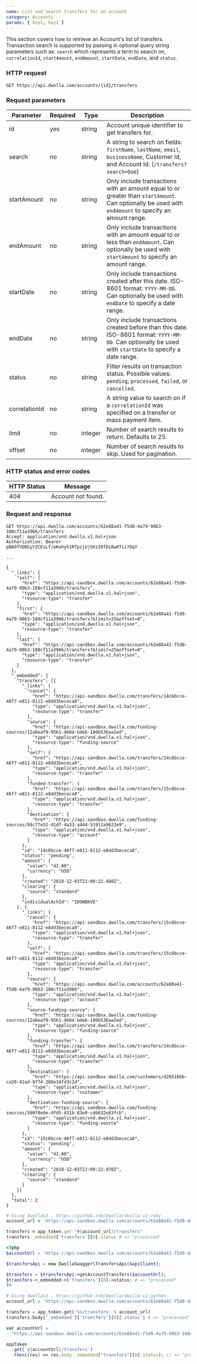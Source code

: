 ```yaml
---
name: List and search transfers for an account
category: Accounts
params: { key1, key2 }
---
```


This section covers how to retrieve an Account's list of transfers. Transaction search is supported by passing in optional query string parameters such as: `search` which represents a term to search on, `correlationId`, `startAmount`, `endAmount`, `startDate`, `endDate`, and `status`.

### HTTP request

`GET https://api.dwolla.com/accounts/{id}/transfers`

### Request parameters

| Parameter     | Required | Type    | Description                                                                                                                                              |
| ------------- | -------- | ------- | -------------------------------------------------------------------------------------------------------------------------------------------------------- |
| id            | yes      | string  | Account unique identifier to get transfers for.                                                                                                          |
| search        | no       | string  | A string to search on fields: `firstName`, `lastName`, `email`, `businessName`, Customer Id, and Account Id. (`/transfers?search=Doe`)                   |
| startAmount   | no       | string  | Only include transactions with an amount equal to or greater than `startAmount`. Can optionally be used with `endAmount` to specify an amount range.     |
| endAmount     | no       | string  | Only include transactions with an amount equal to or less than `endAmount`. Can optionally be used with `startAmount` to specify an amount range.        |
| startDate     | no       | string  | Only include transactions created after this date. ISO-8601 format: `YYYY-MM-DD`. Can optionally be used with `endDate` to specify a date range.         |
| endDate       | no       | string  | Only include transactions created before than this date. ISO-8601 format: `YYYY-MM-DD`. Can optionally be used with `startDate` to specify a date range. |
| status        | no       | string  | Filter results on transaction status. Possible values: `pending`, `processed`, `failed`, or `cancelled`.                                                 |
| correlationId | no       | string  | A string value to search on if a `correlationId` was specified on a transfer or mass payment item.                                                       |
| limit         | no       | integer | Number of search results to return. Defaults to 25.                                                                                                      |
| offset        | no       | integer | Number of search results to skip. Used for pagination.                                                                                                   |

### HTTP status and error codes

| HTTP Status | Message            |
| ----------- | ------------------ |
| 404         | Account not found. |

### Request and response

```raw
GET https://api.dwolla.com/accounts/62e88a41-f5d0-4a79-90b3-188cf11a3966/transfers
Accept: application/vnd.dwolla.v1.hal+json
Authorization: Bearer pBA9fVDBEyYZCEsLf/wKehyh1RTpzjUj5KzIRfDi0wKTii7DqY

...

{
  "_links": {
    "self": {
      "href": "https://api-sandbox.dwolla.com/accounts/62e88a41-f5d0-4a79-90b3-188cf11a3966/transfers",
      "type": "application/vnd.dwolla.v1.hal+json",
      "resource-type": "transfer"
    },
    "first": {
      "href": "https://api-sandbox.dwolla.com/accounts/62e88a41-f5d0-4a79-90b3-188cf11a3966/transfers?&limit=25&offset=0",
      "type": "application/vnd.dwolla.v1.hal+json",
      "resource-type": "transfer"
    },
    "last": {
      "href": "https://api-sandbox.dwolla.com/accounts/62e88a41-f5d0-4a79-90b3-188cf11a3966/transfers?&limit=25&offset=0",
      "type": "application/vnd.dwolla.v1.hal+json",
      "resource-type": "transfer"
    }
  },
  "_embedded": {
    "transfers": [{
      "_links": {
        "cancel": {
          "href": "https://api-sandbox.dwolla.com/transfers/14c6bcce-46f7-e811-8112-e8dd3bececa8",
          "type": "application/vnd.dwolla.v1.hal+json",
          "resource-type": "transfer"
        },
        "source": {
          "href": "https://api-sandbox.dwolla.com/funding-sources/12a0eaf9-9561-468d-bdeb-186b536aa2ed",
          "type": "application/vnd.dwolla.v1.hal+json",
          "resource-type": "funding-source"
        },
        "self": {
          "href": "https://api-sandbox.dwolla.com/transfers/14c6bcce-46f7-e811-8112-e8dd3bececa8",
          "type": "application/vnd.dwolla.v1.hal+json",
          "resource-type": "transfer"
        },
        "funded-transfer": {
          "href": "https://api-sandbox.dwolla.com/transfers/15c6bcce-46f7-e811-8112-e8dd3bececa8",
          "type": "application/vnd.dwolla.v1.hal+json",
          "resource-type": "transfer"
        },
        "destination": {
          "href": "https://api-sandbox.dwolla.com/funding-sources/84c77e52-d1df-4a33-a444-51911a9623e9",
          "type": "application/vnd.dwolla.v1.hal+json",
          "resource-type": "account"
        }
      },
      "id": "14c6bcce-46f7-e811-8112-e8dd3bececa8",
      "status": "pending",
      "amount": {
        "value": "42.00",
        "currency": "USD"
      },
      "created": "2018-12-03T22:00:22.980Z",
      "clearing": {
        "source": "standard"
      },
      "individualAchId": "IDOWBKVE"
    }, {
      "_links": {
        "cancel": {
          "href": "https://api-sandbox.dwolla.com/transfers/15c6bcce-46f7-e811-8112-e8dd3bececa8",
          "type": "application/vnd.dwolla.v1.hal+json",
          "resource-type": "transfer"
        },
        "self": {
          "href": "https://api-sandbox.dwolla.com/transfers/15c6bcce-46f7-e811-8112-e8dd3bececa8",
          "type": "application/vnd.dwolla.v1.hal+json",
          "resource-type": "transfer"
        },
        "source": {
          "href": "https://api-sandbox.dwolla.com/accounts/62e88a41-f5d0-4a79-90b3-188cf11a3966",
          "type": "application/vnd.dwolla.v1.hal+json",
          "resource-type": "account"
        },
        "source-funding-source": {
          "href": "https://api-sandbox.dwolla.com/funding-sources/12a0eaf9-9561-468d-bdeb-186b536aa2ed",
          "type": "application/vnd.dwolla.v1.hal+json",
          "resource-type": "funding-source"
        },
        "funding-transfer": {
          "href": "https://api-sandbox.dwolla.com/transfers/14c6bcce-46f7-e811-8112-e8dd3bececa8",
          "type": "application/vnd.dwolla.v1.hal+json",
          "resource-type": "transfer"
        },
        "destination": {
          "href": "https://api-sandbox.dwolla.com/customers/d295106b-ca20-41ad-9774-286e34fd3c2d",
          "type": "application/vnd.dwolla.v1.hal+json",
          "resource-type": "customer"
        },
        "destination-funding-source": {
          "href": "https://api-sandbox.dwolla.com/funding-sources/500f8e0e-dfd5-431b-83e0-cd6632e63fcb",
          "type": "application/vnd.dwolla.v1.hal+json",
          "resource-type": "funding-source"
        }
      },
      "id": "15c6bcce-46f7-e811-8112-e8dd3bececa8",
      "status": "pending",
      "amount": {
        "value": "42.00",
        "currency": "USD"
      },
      "created": "2018-12-03T22:00:22.970Z",
      "clearing": {
        "source": "standard"
      }
    }]
  },
  "total": 2
}
```

```ruby
# Using DwollaV2 - https://github.com/Dwolla/dwolla-v2-ruby
account_url = 'https://api-sandbox.dwolla.com/accounts/62e88a41-f5d0-4a79-90b3-188cf11a3966'

transfers = app_token.get "#{account_url}/transfers"
transfers._embedded['transfers'][0].status # => "processed"
```

```php
<?php
$accountUrl = 'https://api-sandbox.dwolla.com/accounts/62e88a41-f5d0-4a79-90b3-188cf11a3966';

$transfersApi = new DwollaSwagger\TransfersApi($apiClient);

$transfers = $transfersApi->getAccountTransfers($accountUrl);
$transfers->_embedded->{'transfers'}[0]->status; # => "processed"
?>
```

```python
# Using dwollav2 - https://github.com/Dwolla/dwolla-v2-python
account_url = 'https://api-sandbox.dwolla.com/accounts/62e88a41-f5d0-4a79-90b3-188cf11a3966'

transfers = app_token.get('%s/transfers' % account_url)
transfers.body['_embedded']['transfers'][0]['status'] # => "processed"
```

```javascript
var accountUrl =
  "https://api-sandbox.dwolla.com/accounts/62e88a41-f5d0-4a79-90b3-188cf11a3966";

appToken
  .get(`${accountUrl}/transfers`)
  .then((res) => res.body._embedded["transfers"][0].status); // => 'processed'
```
